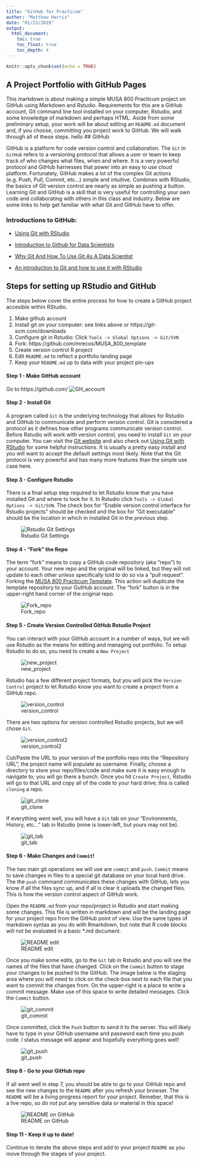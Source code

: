 ```yaml
---
title: "GitHub for Practicum"
author: "Matthew Harris"
date: "01/23/2019"
output:
  html_document:
    toc: true
    toc_float: true
    toc_depth: 4
---
```


```r
knitr::opts_chunk$set(echo = TRUE)
```
## A Project Portfolio with GitHub Pages

This markdown is about making a simple MUSA 800 Practicum project on GitHub using Markdown and Rstudio. Requirements for this are a GitHub account, Git command line tool installed on your computer, Rstudio, and some knowledge of markdown and perhaps HTML. Aside from some preliminary setup, your work will be about editing an `README.md` document and, if you choose, committing you project work to GitHub. We will walk through all of these steps. 
hello
## GitHub

GitHub is a platform for code version control and collaboration. The `Git` in `GitHub` refers to a versioning protocol that allows a user or team to keep track of who changes what files, when and where. It is a very powerful protocol and GitHub harnesses that power into an easy to use cloud platform. Fortunately, GitHub makes a lot of the complex Git actions (e.g. Push, Pull, Commit, etc...) simple and intuitive. Combines with RStudio, the basics of Git version control are nearly as simple as pushing a button.
Learning Git and GitHub is a skill that is very useful for controlling your own code and collaborating with others in this class and industry. Below are some links to help get familiar with what Git and GitHub have to offer.


### Introductions to GitHub:

- [Using Git with RStudio](https://jennybc.github.io/2014-05-12-ubc/ubc-r/session03_git.html)

- [Introduction to Github for Data Scientists](https://towardsdatascience.com/introduction-to-github-for-data-scientists-2cf8b9b25fba)

- [Why Git And How To Use Git As A Data Scientist](https://towardsdatascience.com/why-git-and-how-to-use-git-as-a-data-scientist-4fa2d3bdc197)

- [An introduction to Git and how to use it with RStudio](https://r-bio.github.io/intro-git-rstudio/)


## Steps for setting up RStudio and GitHub

The steps below cover the entire process for how to create a GitHub project accesible within RStudio. 

1.  Make github account
2.  Install git on your computer: see links above or https://git-scm.com/downloads
3.  Configure git in Rstudio: Click `Tools -> Global Options -> Git/SVN`
4.  Fork: https://github.com/mrecos/MUSA_800_template
5.  Create version control R project
6.  Edit `README.md` to reflect a portfolio landing page
7.  Keep your `README.md` up to data with your project pin-ups


#### Step 1 - Make GitHub account

Go to https://github.com/
![GH_account](images/GH_account.jpg)


#### Step 2 - Install Git

A program called `Git` is the underlying technology that allows for Rstudio and GitHub to communicate and perform version control. Git is considered a protocol as it defines how other programs communicate version control. Before Rstudio will work with version control, you need to install `Git` on your computer. You can visit the [Git website](https://git-scm.com/downloads) and also check out  [Using Git with RStudio](https://jennybc.github.io/2014-05-12-ubc/ubc-r/session03_git.html) for some helpful instructions. It is usually a pretty easy install and you will want to accept the default settings most likely. Note that the Git protocol is very powerful and has many more features than the simple use case here.

#### Step 3 - Configure Rstudio

There is a final setup step required to let Rstudio know that you have installed Git and where to look for it. In Rstudio click `Tools -> Global Options -> Git/SVN`. The check box for "Enable version control interface for Rstudio projects" should be checked and the box for "Git executable" should be the location in which in installed Git in the previous step.

![Rstudio Git Settings](images/git_settings.jpg)

#### Step 4 - "Fork" the Repo

The term "fork" means to copy a GitHub code repository (aka "repo") to your account. Your new repo and the original will be linked, but they will not update to each other unless specifically told to do so via a "pull request". Forking the [MUSA 800 Practicum Template](https://github.com/mrecos/MUSA_800_template). This action will duplicate the template repository to your GutHub account. The "fork" button is in the upper-right hand corner of the original repo.

![Fork_repo](images/GH_fork.jpg)


#### Step 5 - Create Version Controlled GitHub Rstudio Project

You can interact with your GitHub account in a number of ways, but we will use Rstudio as the means for editing and managing out portfolio. To setup Rstudio to do so, you need to create a `New Project`

![new_project](images/1_new_project.jpg)


Rstudio has a few different project formats, but you will pick the `Version Control` project to let Rstudio know you want to create a project from a GitHub repo.

![version_control](images/2_version_control.jpg)


There are two options for version controlled Rstudio projects, but we will chose `Git`.

![version_control2](images/3_version_control.jpg)

Cut/Paste the URL to your version of the portfolio repo into the "Repository URL", the project name will populate as username. Finally, choose a directory to store your repo/files/code and make sure it is easy enough to navigate to; you will go there a bunch. Once you hit `Create Project`, Rstudio will go to that URL and copy all of the code to your hard drive; this is called `cloning` a repo.

![git_clone](images/4_git_clone.jpg)

If everything went well, you will have a `Git` tab on your "Environments, History, etc..." tab in Rstudio (mine is lower-left, but yours may not be).

![git_tab](images/5_git_tab.jpg)

#### Step 6 - Make Changes and `Commit`!

The two main git operations we will use are `commit` and `push`. `Commit` means to save changes in files to a special git database on your local hard drive. The the `push` command communicates these changes with GitHub, lets you know if all the files sync up, and if all is clear it uploads the changed files. This is how the version control aspect of GitHub work. 

Open the `README.md` from your repo/project in Rstudio and start making some changes. This file is written in markdown and will be the landing page for your project repo from the GitHub point of view. Use the same types of markdown syntax as you do with Rmarkdown, but note that R code blocks will not be evaluated in a basic *.md document.


![README edit](images/README_rstudio.jpg)

Once you make some edits, go to the `Git` tab in Rstudio and you will see the names of the files that have changed. Click on the `Commit` button to stage your changes to be pushed to the GitHub. The image below is the staging area where you will need to click on the check-box next to each file that you want to commit the changes from. On the upper-right is a place to write a commit message. Make use of this space to write detailed messages. Click the `Commit` button.

![git_commit](images/6_git_commit.jpg)


Once committed, click the `Push` button to send it to the server. You will likely have to type in your GitHub username and password each time you push code. I status message will appear and hopefully everything goes well!

![git_push](images/7_git_push.jpg)

#### Step 8 - Go to your GitHub repo

If all went well in step 7, you should be able to go to your GitHub repo and see the new changes to the `README` after you refresh your browser. The `README` will be a living progress report for your project. Remeber, that this is a live repo, so *do not* put any sensitive data or material in this space!

![README on GitHub](images/README_gh.jpg)

#### Step 11 - Keep it up to date!

Continue to iterate the above steps and add to your project `README` as you move through the stages of your project.

